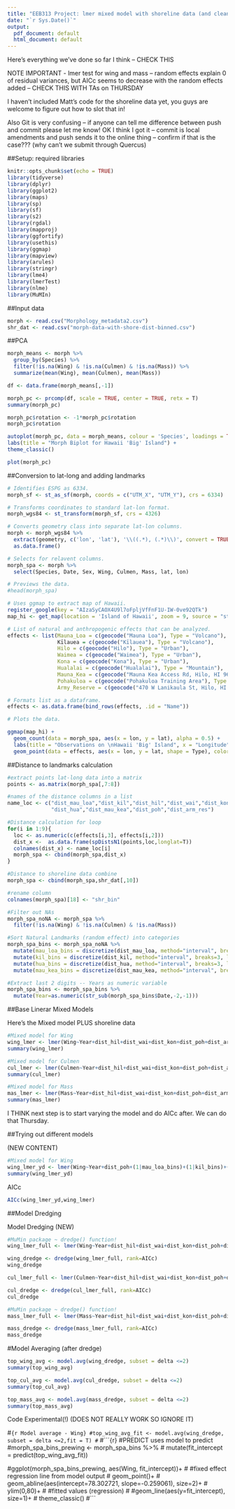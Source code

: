 ---
title: "EEB313 Project: lmer mixed model with shoreline data (and cleanup)"
date: "`r Sys.Date()`"
output:
  pdf_document: default
  html_document: default
---

Here's everything we've done so far I think -- CHECK THIS

NOTE IMPORTANT - lmer test for wing and mass -- random effects explain 0 of residual variances, but AICc seems to decrease with the random effects added -- CHECK THIS WITH TAs on THURSDAY

I haven't included Matt's code for the shoreline data yet, you guys are welcome to figure out how to slot that in!

Also Git is very confusing -- if anyone can tell me difference between push and commit please let me know!
OK I think I got it -- commit is local amendments and push sends it to the online thing -- confirm if that is the case??? 
(why can't we submit through Quercus)

##Setup: required libraries

```{r setup, message=F, echo = F}
knitr::opts_chunk$set(echo = TRUE)
library(tidyverse)
library(dplyr)
library(ggplot2)
library(maps)
library(sp)
library(sf)
library(s2)
library(rgdal)
library(mapproj)
library(ggfortify)
library(usethis)
library(ggmap)
library(mapview)
library(arules)
library(stringr)
library(lme4)
library(lmerTest)
library(nlme)
library(MuMIn)
```

##Input data

```{r read_data}
morph <- read.csv("Morphology_metadata2.csv")
shr_dat <- read.csv("morph-data-with-shore-dist-binned.csv")
```

##PCA

```{r PCA grouping}
morph_means <- morph %>% 
  group_by(Species) %>%
  filter(!is.na(Wing) & !is.na(Culmen) & !is.na(Mass)) %>%
  summarize(mean(Wing), mean(Culmen), mean(Mass))
```

```{r PCA and graph}
df <- data.frame(morph_means[,-1])

morph_pc <- prcomp(df, scale = TRUE, center = TRUE, retx = T)
summary(morph_pc)

morph_pc$rotation <- -1*morph_pc$rotation
morph_pc$rotation

autoplot(morph_pc, data = morph_means, colour = 'Species', loadings = TRUE, loadings.label = TRUE) +
labs(title = "Morph Biplot for Hawaii 'Big' Island") +
theme_classic()

plot(morph_pc)
```
##Conversion to lat-long and adding landmarks

```{r spatial_view, message = F}
# Identifies ESPG as 6334.
morph_sf <- st_as_sf(morph, coords = c("UTM_X", "UTM_Y"), crs = 6334)

# Transforms coordinates to standard lat-lon format.
morph_wgs84 <- st_transform(morph_sf, crs = 4326)

# Converts geometry class into separate lat-lon columns.
morph <- morph_wgs84 %>% 
  extract(geometry, c('lon', 'lat'), '\\((.*), (.*)\\)', convert = TRUE) %>% 
  as.data.frame()

# Selects for relavent columns.
morph_spa <- morph %>% 
  select(Species, Date, Sex, Wing, Culmen, Mass, lat, lon)

# Previews the data.
#head(morph_spa)

# Uses ggmap to extract map of Hawaii.
register_google(key = "AIzaSyCAOX4U9l7oFpljVfFnF1U-IW-0ve92QTk")
map_hi <- get_map(location = 'Island of Hawaii', zoom = 9, source = "stamen", maptype = "toner-lite")

# List of natural and anthropogenic effects that can be analyzed.
effects <- list(Mauna_Loa = c(geocode("Mauna Loa"), Type = "Volcano"),
                Kīlauea = c(geocode("Kīlauea"), Type = "Volcano"),
                Hilo = c(geocode("Hilo"), Type = "Urban"),
                Waimea = c(geocode("Waimea"), Type = "Urban"),
                Kona = c(geocode("Kona"), Type = "Urban"),
                Hualalai = c(geocode("Hualalai"), Type = "Mountain"),
                Mauna_Kea = c(geocode("Mauna Kea Access Rd, Hilo, HI 96720, United States"), Type = "Mountain"),
                Pohakuloa = c(geocode("Pohakuloa Training Area"), Type = "Military"),
                Army_Reserve = c(geocode("470 W Lanikaula St, Hilo, HI 96720, United States"), Type = "Military"))

# Formats list as a dataframe.
effects <- as.data.frame(bind_rows(effects, .id = "Name"))

# Plots the data.

ggmap(map_hi) +
  geom_count(data = morph_spa, aes(x = lon, y = lat), alpha = 0.5) +
  labs(title = "Observations on \nHawaii 'Big' Island", x = "Longitude", y = "Latitude", size = "Number of \nObservations") +
  geom_point(data = effects, aes(x = lon, y = lat, shape = Type), color = "Red")

```
##Distance to landmarks calculation

```{r Distance of points from Landmarks calculation loop}
#extract points lat-long data into a matrix
points <- as.matrix(morph_spa[,7:8])

#names of the distance columns in a list
name_loc <- c("dist_mau_loa","dist_kil","dist_hil","dist_wai","dist_kon",
              "dist_hua","dist_mau_kea","dist_poh","dist_arm_res")

#Distance calculation for loop
for(i in 1:9){
  loc <- as.numeric(c(effects[i,3], effects[i,2]))
  dist_x <-  as.data.frame(spDistsN1(points,loc,longlat=T))
  colnames(dist_x) <- name_loc[i]
  morph_spa <- cbind(morph_spa,dist_x)
}
```

```{r Add shoreline data}
#Distance to shoreline data combine
morph_spa <- cbind(morph_spa,shr_dat[,10])

#rename column
colnames(morph_spa)[18] <- "shr_bin"
```

```{r Filter NA}
#Filter out NAs
morph_spa_noNA <- morph_spa %>% 
  filter(!is.na(Wing) & !is.na(Culmen) & !is.na(Mass))
```

```{r Bin Random Effects}
#Sort Natural Landmarks (random effect) into categories
morph_spa_bins <- morph_spa_noNA %>% 
  mutate(mau_loa_bins = discretize(dist_mau_loa, method="interval", breaks=3, labels=c("near","middle","far"))) %>% 
  mutate(kil_bins = discretize(dist_kil, method="interval", breaks=3, labels=c("near","middle","far"))) %>% 
  mutate(hua_bins = discretize(dist_hua, method="interval", breaks=3, labels=c("near","middle","far"))) %>% 
  mutate(mau_kea_bins = discretize(dist_mau_kea, method="interval", breaks=3, labels=c("near","middle","far")))
```

```{r Numericise Year}
#Extract last 2 digits -- Years as numeric variable
morph_spa_bins <- morph_spa_bins %>% 
  mutate(Year=as.numeric(str_sub(morph_spa_bins$Date,-2,-1)))
```

##Base Linerar Mixed Models

Here's the Mixed model PLUS shoreline data

```{r Mixed model: Wing}
#Mixed model for Wing
wing_lmer <- lmer(Wing~Year+dist_hil+dist_wai+dist_kon+dist_poh+dist_arm_res+(1|mau_loa_bins)+(1|kil_bins)+(1|hua_bins)+(1|mau_kea_bins)+(1|shr_bin),data=morph_spa_bins,REML=F)
summary(wing_lmer)
```

```{r Mixed model: Culmen}
#Mixed model for Culmen
cul_lmer <- lmer(Culmen~Year+dist_hil+dist_wai+dist_kon+dist_poh+dist_arm_res+(1|mau_loa_bins)+(1|kil_bins)+(1|hua_bins)+(1|mau_kea_bins)+(1|shr_bin),data=morph_spa_bins,REML=F)
summary(cul_lmer)
```

```{r Mixed model: Mass}
#Mixed model for Mass
mas_lmer <- lmer(Mass~Year+dist_hil+dist_wai+dist_kon+dist_poh+dist_arm_res+(1|mau_loa_bins)+(1|kil_bins)+(1|hua_bins)+(1|mau_kea_bins)+(1|shr_bin),data=morph_spa_bins,REML=F)
summary(mas_lmer)
```

I THINK next step is to start varying the model and do AICc after. We can do that Thursday.

##Trying out different models

(NEW CONTENT)

```{r Mixed model: Wing ~ Year and dist_poh}
#Mixed model for Wing
wing_lmer_yd <- lmer(Wing~Year+dist_poh+(1|mau_loa_bins)+(1|kil_bins)+(1|hua_bins)+(1|mau_kea_bins)+(1|shr_bin),data=morph_spa_bins,REML=F)
summary(wing_lmer_yd)
```
AICc

```{r}
AICc(wing_lmer_yd,wing_lmer)
```

##Model Dredging

Model Dredging (NEW)

```{r Wing Dredge, warning=FALSE}
#MuMin package ~ dredge() function!
wing_lmer_full <- lmer(Wing~Year+dist_hil+dist_wai+dist_kon+dist_poh+dist_arm_res+(1|mau_loa_bins)+(1|kil_bins)+(1|hua_bins)+(1|mau_kea_bins)+(1|shr_bin),data=morph_spa_bins,REML=F, na.action="na.fail")

wing_dredge <- dredge(wing_lmer_full, rank=AICc)
wing_dredge
```

```{r Culmen Dredge, warning=FALSE}
cul_lmer_full <- lmer(Culmen~Year+dist_hil+dist_wai+dist_kon+dist_poh+dist_arm_res+(1|mau_loa_bins)+(1|kil_bins)+(1|hua_bins)+(1|mau_kea_bins)+(1|shr_bin),data=morph_spa_bins,REML=F, na.action="na.fail")

cul_dredge <- dredge(cul_lmer_full, rank=AICc)
cul_dredge
```


```{r Mass Dredge, warning=FALSE}
#MuMin package ~ dredge() function!
mass_lmer_full <- lmer(Mass~Year+dist_hil+dist_wai+dist_kon+dist_poh+dist_arm_res+(1|mau_loa_bins)+(1|kil_bins)+(1|hua_bins)+(1|mau_kea_bins)+(1|shr_bin),data=morph_spa_bins,REML=F, na.action="na.fail")

mass_dredge <- dredge(mass_lmer_full, rank=AICc)
mass_dredge
```
#Model Averaging (after dredge)

```{r Model average - Wing}
top_wing_avg <- model.avg(wing_dredge, subset = delta <=2)
summary(top_wing_avg)
```

```{r Model average - Culmen}
top_cul_avg <- model.avg(cul_dredge, subset = delta <=2)
summary(top_cul_avg)
```

```{r Model average - Mass}
top_mass_avg <- model.avg(mass_dredge, subset = delta <=2)
summary(top_mass_avg)
```

Code Experimental(!)
(DOES NOT REALLY WORK SO IGNORE IT)

#```{r Model average - Wing}
#top_wing_avg_fit <- model.avg(wing_dredge, subset = delta <=2,fit = T)
#```
#```{r}
#PREDICT uses model to predict
#morph_spa_bins_prewing <- morph_spa_bins %>% 
#  mutate(fit_intercept = predict(top_wing_avg_fit))

#ggplot(morph_spa_bins_prewing, aes(Wing, fit_intercept))+
#  #fixed effect regression line from model output
#  geom_point()+
#  geom_abline(aes(intercept=78.302721, slope=-0.259061), size=2)+
#  ylim(0,80)+
#  #fitted values (regression) 
#  #geom_line(aes(y=fit_intercept), size=1)+
#  theme_classic()
#```
